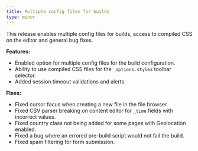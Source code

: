 ```yaml
---
title: Multiple config files for builds
type: minor
---
```


This release enables multiple config files for builds, access to compiled CSS on the editor and general bug fixes.

**Features:**

* Enabled option for multiple config files for the build configuration.
* Ability to use compiled CSS files for the `_options.styles` toolbar selector.
* Added session timeout validations and alerts.

**Fixes:**

* Fixed cursor focus when creating a new file in the file browser.
* Fixed CSV parser breaking on content editor for `_time` fields with incorrect values.
* Fixed country class not being added for some pages with Geolocation enabled.
* Fixed a bug where an errored pre-build script would not fail the build.
* Fixed spam filtering for form submission.

